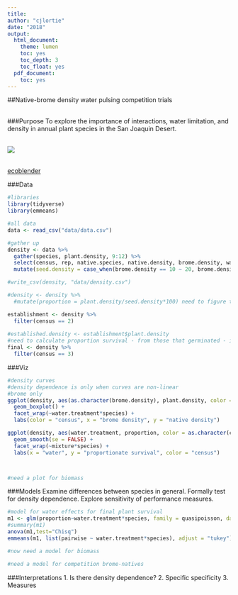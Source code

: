 ```yaml
---
title:
author: "cjlortie"
date: "2018"
output:
  html_document:
    theme: lumen
    toc: yes
    toc_depth: 3
    toc_float: yes
  pdf_document:
    toc: yes
---
```

##Native-brome density water pulsing competition trials  
<br>

###Purpose
To explore the importance of interactions, water limitation, and density in annual plant species in the San Joaquin Desert.


<br>
![](./brome.jpg)

<br>
[ecoblender](http://ecoblender.org)

###Data
```r
#libraries
library(tidyverse)
library(emmeans)

#all data
data <- read_csv("data/data.csv")

#gather up
density <- data %>%
  gather(species, plant.density, 9:12) %>%
  select(census, rep, native.species, native.density, brome.density, water.treatment, species, plant.density) %>%
  mutate(seed.density = case_when(brome.density == 10 ~ 20, brome.density == 0 ~ 10), mixture = case_when(brome.density == 10 ~ "mixture", brome.density == 0 ~ "monoculture"), proportion = case_when(brome.density == 10 ~ plant.density/10*100, brome.density == 0 ~ plant.density/10*100))

#write_csv(density, "data/density.csv")

#density <- density %>%
  #mutate(proportion = plant.density/seed.density*100) need to figure this out

establishment <- density %>%
  filter(census == 2)
  
#established.density <- establishment$plant.density
#need to calculate proportion survival - from those that germinated - ie plant-plant data
final <- density %>%
  filter(census == 3) 
```

###Viz  
```r
#density curves
#density dependence is only when curves are non-linear
#brome only
ggplot(density, aes(as.character(brome.density), plant.density, color = as.character(census))) +
  geom_boxplot() +
  facet_wrap(~water.treatment*species) +
  labs(color = "census", x = "brome density", y = "native density")

ggplot(density, aes(water.treatment, proportion, color = as.character(census))) +
  geom_smooth(se = FALSE) +
  facet_wrap(~mixture*species) +
  labs(x = "water", y = "proportionate survival", color = "census")



#need a plot for biomass


```

###Models
Examine differences between species in general.
Formally test for density dependence.
Explore sensitivity of performance measures.  

```r
#model for water effects for final plant survival
m1 <- glm(proportion~water.treatment*species, family = quasipoisson, data = final)
#summary(m1)
anova(m1,test="Chisq")
emmeans(m1, list(pairwise ~ water.treatment*species), adjust = "tukey")

#now need a model for biomass

#need a model for competition brome-natives


```


###Interpretations
1. Is there density dependence?
2. Specific specificity
3. Measures
